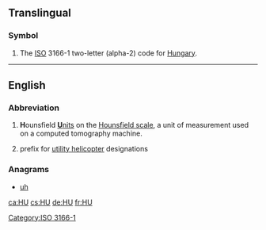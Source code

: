 {{also|Appendix:Variations of "hu"}}
==Translingual==

===Symbol===
{{head|mul|symbol}}
# The [[ISO]] 3166-1 two-letter (alpha-2) code for [[Hungary]].

[[Category:ISO 3166-1]]

----

==English==

===Abbreviation===
{{rfc-header|Abbreviation}}
{{head|en|abbreviation}}

# '''H'''ounsfield [[unit|'''U'''nits]] on the [[w:Hounsfield scale|Hounsfield scale]], a unit of measurement used on a computed tomography machine.
# {{label|en|obsolete|US|army|aviation}} prefix for [[utility helicopter]] designations

===Anagrams===
* [[uh#English|uh]]

[[ca:HU]]
[[cs:HU]]
[[de:HU]]
[[fr:HU]]